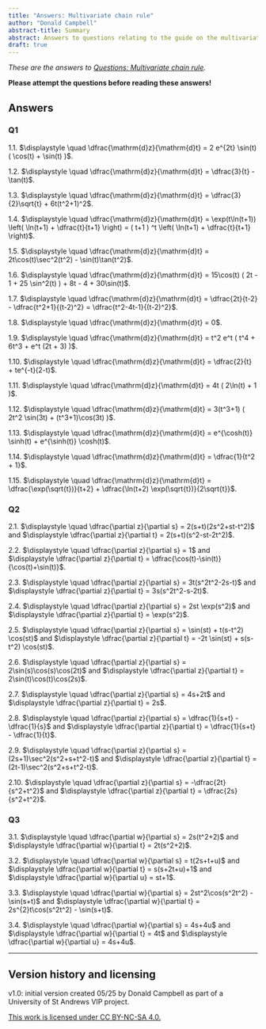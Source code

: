 ```yaml
---
title: "Answers: Multivariate chain rule"
author: "Donald Campbell"
abstract-title: Summary
abstract: Answers to questions relating to the guide on the multivariate chain rule.
draft: true
---
```


*These are the answers to [Questions: Multivariate chain rule](../questions/qs-multivariatechainrule.qmd).*

**Please attempt the questions before reading these answers!**

## Answers {.unnumbered}

### Q1 {.unnumbered}

1.1. $\displaystyle \quad \dfrac{\mathrm{d}z}{\mathrm{d}t} = 2 e^{2t} \sin(t) ( \cos(t) + \sin(t) )$.

1.2. $\displaystyle \quad \dfrac{\mathrm{d}z}{\mathrm{d}t} = \dfrac{3}{t} - \tan(t)$.

1.3. $\displaystyle \quad \dfrac{\mathrm{d}z}{\mathrm{d}t} = \dfrac{3}{2}\sqrt{t} + 6t(t^2+1)^2$.

1.4. $\displaystyle \quad \dfrac{\mathrm{d}z}{\mathrm{d}t} = \exp(t\ln(t+1)) \left( \ln(t+1) + \dfrac{t}{t+1} \right) = ( t+1 ) ^t \left( \ln(t+1) + \dfrac{t}{t+1} \right)$.

1.5. $\displaystyle \quad \dfrac{\mathrm{d}z}{\mathrm{d}t} = 2t\cos(t)\sec^2(t^2) - \sin(t)\tan(t^2)$.

1.6. $\displaystyle \quad \dfrac{\mathrm{d}z}{\mathrm{d}t} = 15\cos(t) ( 2t - 1 + 25 \sin^2(t) ) + 8t - 4 + 30\sin(t)$.

1.7. $\displaystyle \quad \dfrac{\mathrm{d}z}{\mathrm{d}t} = \dfrac{2t}{t-2} - \dfrac{t^2+1}{(t-2)^2} = \dfrac{t^2-4t-1}{(t-2)^2}$.

1.8. $\displaystyle \quad \dfrac{\mathrm{d}z}{\mathrm{d}t} = 0$.

1.9. $\displaystyle \quad \dfrac{\mathrm{d}z}{\mathrm{d}t} = t^2 e^t ( t^4 + 6t^3 + e^t (2t + 3) )$.

1.10. $\displaystyle \quad \dfrac{\mathrm{d}z}{\mathrm{d}t} = \dfrac{2}{t} + te^{-t}(2-t)$.

1.11. $\displaystyle \quad \dfrac{\mathrm{d}z}{\mathrm{d}t} = 4t ( 2\ln(t) + 1 )$.

1.12. $\displaystyle \quad \dfrac{\mathrm{d}z}{\mathrm{d}t} = 3(t^3+1) ( 2t^2 \sin(3t) + (t^3+1)\cos(3t) )$.

1.13. $\displaystyle \quad \dfrac{\mathrm{d}z}{\mathrm{d}t} = e^{\cosh(t)} \sinh(t) + e^{\sinh(t)} \cosh(t)$.

1.14. $\displaystyle \quad \dfrac{\mathrm{d}z}{\mathrm{d}t} = \dfrac{1}{t^2 + 1}$.

1.15. $\displaystyle \quad \dfrac{\mathrm{d}z}{\mathrm{d}t} = \dfrac{\exp(\sqrt{t})}{t+2} + \dfrac{\ln(t+2) \exp(\sqrt{t})}{2\sqrt{t}}$.

### Q2 {.unnumbered}

2.1. $\displaystyle \quad \dfrac{\partial z}{\partial s} = 2(s+t)(2s^2+st-t^2)$ and $\displaystyle \dfrac{\partial z}{\partial t} = 2(s+t)(s^2-st-2t^2)$.

2.2. $\displaystyle \quad \dfrac{\partial z}{\partial s} = 1$ and $\displaystyle \dfrac{\partial z}{\partial t} = \dfrac{\cos(t)-\sin(t)}{\cos(t)+\sin(t)}$.

2.3. $\displaystyle \quad \dfrac{\partial z}{\partial s} = 3t(s^2t^2-2s-t)$ and $\displaystyle \dfrac{\partial z}{\partial t} = 3s(s^2t^2-s-2t)$.

2.4. $\displaystyle \quad \dfrac{\partial z}{\partial s} = 2st \exp(s^2)$ and $\displaystyle \dfrac{\partial z}{\partial t} = \exp(s^2)$.

2.5. $\displaystyle \quad \dfrac{\partial z}{\partial s} = \sin(st) + t(s-t^2) \cos(st)$ and $\displaystyle \dfrac{\partial z}{\partial t} = -2t \sin(st) + s(s-t^2) \cos(st)$.

2.6. $\displaystyle \quad \dfrac{\partial z}{\partial s} = 2\sin(s)\cos(s)\cos(2t)$ and $\displaystyle \dfrac{\partial z}{\partial t} = 2\sin(t)\cos(t)\cos(2s)$.

2.7. $\displaystyle \quad \dfrac{\partial z}{\partial s} = 4s+2t$ and $\displaystyle \dfrac{\partial z}{\partial t} = 2s$.

2.8. $\displaystyle \quad \dfrac{\partial z}{\partial s} = \dfrac{1}{s+t} - \dfrac{1}{s}$ and $\displaystyle \dfrac{\partial z}{\partial t} = \dfrac{1}{s+t} - \dfrac{1}{t}$.

2.9. $\displaystyle \quad \dfrac{\partial z}{\partial s} = (2s+1)\sec^2(s^2+s+t^2-t)$ and $\displaystyle \dfrac{\partial z}{\partial t} = (2t-1)\sec^2(s^2+s+t^2-t)$.

2.10. $\displaystyle \quad \dfrac{\partial z}{\partial s} = -\dfrac{2t}{s^2+t^2}$ and $\displaystyle \dfrac{\partial z}{\partial t} = \dfrac{2s}{s^2+t^2}$.

### Q3 {.unnumbered}

3.1. $\displaystyle \quad \dfrac{\partial w}{\partial s} = 2s(t^2+2)$ and $\displaystyle \dfrac{\partial w}{\partial t} = 2t(s^2+2)$.

3.2. $\displaystyle \quad \dfrac{\partial w}{\partial s} = t(2s+t+u)$ and $\displaystyle \dfrac{\partial w}{\partial t} = s(s+2t+u)+1$ and $\displaystyle \dfrac{\partial w}{\partial u} = st+1$.

3.3. $\displaystyle \quad \dfrac{\partial w}{\partial s} = 2st^2\cos(s^2t^2) - \sin(s+t)$ and $\displaystyle \dfrac{\partial w}{\partial t} = 2s^{2}t\cos(s^2t^2) - \sin(s+t)$.

3.4. $\displaystyle \quad \dfrac{\partial w}{\partial s} = 4s+4u$ and $\displaystyle \dfrac{\partial w}{\partial t} = 4t$ and $\displaystyle \dfrac{\partial w}{\partial u} = 4s+4u$.

------------------------------------------------------------------------

## Version history and licensing {.unnumbered}

v1.0: initial version created 05/25 by Donald Campbell as part of a University of St Andrews VIP project.

[This work is licensed under CC BY-NC-SA 4.0.](https://creativecommons.org/licenses/by-nc-sa/4.0/?ref=chooser-v1)
